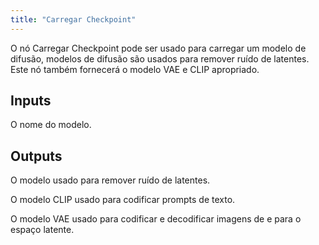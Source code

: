 ```yaml
---
title: "Carregar Checkpoint"
---
```


O nó Carregar Checkpoint pode ser usado para carregar um modelo de difusão, modelos de difusão são usados para remover ruído de latentes. Este nó também fornecerá o modelo VAE e CLIP apropriado.

## Inputs 

<ResponseField name="ckpt_name">


O nome do modelo.
</ResponseField>


## Outputs

<ResponseField name="MODEL">

O modelo usado para remover ruído de latentes.

</ResponseField>

<ResponseField name="CLIP">

O modelo CLIP usado para codificar prompts de texto.
</ResponseField>

<ResponseField name="VAE">

O modelo VAE usado para codificar e decodificar imagens de e para o espaço latente.
</ResponseField>
